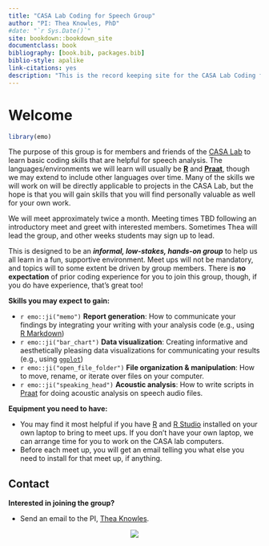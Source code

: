 ```yaml
--- 
title: "CASA Lab Coding for Speech Group"
author: "PI: Thea Knowles, PhD"
#date: "`r Sys.Date()`"
site: bookdown::bookdown_site
documentclass: book
bibliography: [book.bib, packages.bib]
biblio-style: apalike
link-citations: yes
description: "This is the record keeping site for the CASA Lab Coding for Speech group."
---
```


# Welcome {-}


```r
library(emo)
```

The purpose of this group is for members and friends of the [CASA Lab](https://casa-lab.netlify.com) to learn basic coding skills that are helpful for speech analysis. The languages/environments we will learn will usually be [**R**](https://www.r-project.org/) and [**Praat**](http://www.fon.hum.uva.nl/praat/), though we may extend to include other languages over time. Many of the skills we will work on will be directly applicable to projects in the CASA Lab, but the hope is that you will gain skills that you will find personally valuable as well for your own work.

We will meet approximately twice a month. Meeting times TBD following an introductory meet and greet with interested members. Sometimes Thea will lead the group, and other weeks students may sign up to lead. 

This is designed to be an ***informal, low-stakes, hands-on group*** to help us all learn in a fun, supportive environment. Meet ups will not be mandatory, and topics will to some extent be driven by group members. There is **no expectation** of prior coding experience for you to join this group, though, if you do have experience, that's great too!

**Skills you may expect to gain:**

- `r emo::ji("memo")` **Report generation**: How to communicate your findings by integrating your writing with your analysis code (e.g., using [R Markdown](https://bookdown.org/yihui/rmarkdown/))
- `r emo::ji("bar_chart")` **Data visualization**: Creating informative and aesthetically pleasing data visualizations for communicating your results (e.g., using [`ggplot`](https://ggplot2.tidyverse.org/reference/ggplot.html))
- `r emo::ji("open_file_folder")` **File organization & manipulation**: How to move, rename, or iterate over files on your computer.
- `r emo::ji("speaking_head")` **Acoustic analysis**: How to write scripts in [Praat](http://www.fon.hum.uva.nl/praat/) for doing acoustic analysis on speech audio files.

**Equipment you need to have:**

- You may find it most helpful if you have [R](https://www.r-project.org/) and [R Studio](https://rstudio.com/) installed on your own laptop to bring to meet ups. If you don't have your own laptop, we can arrange time for you to work on the CASA lab computers.
- Before each meet up, you will get an email telling you what else you need to install for that meet up, if anything.

## Contact {-}
**Interested in joining the group?**

- Send an email to the PI, [Thea Knowles](mailto:theaknow@buffalo.edu).

<center>
[![](img/casa-lab-logo.png)](https://casa-lab.netlify.com)
</center>


